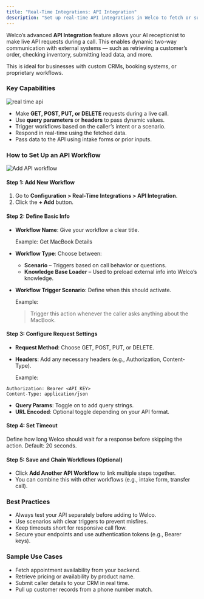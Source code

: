 ```yaml
---
title: "Real-Time Integrations: API Integration"
description: "Set up real-time API integrations in Welco to fetch or submit data during calls. Supports headers, query params, and all HTTP methods for dynamic workflows."
---
```


Welco’s advanced **API Integration** feature allows your AI receptionist to make live API requests during a call. This enables dynamic two-way communication with external systems — such as retrieving a customer’s order, checking inventory, submitting lead data, and more.

This is ideal for businesses with custom CRMs, booking systems, or proprietary workflows.

### **Key Capabilities**

![real time api](/images/Screenshot2025-05-24at2.45.46PM.png)

- Make **GET, POST, PUT, or DELETE** requests during a live call.
- Use **query parameters** or **headers** to pass dynamic values.
- Trigger workflows based on the caller’s intent or a scenario.
- Respond in real-time using the fetched data.
- Pass data to the API using intake forms or prior inputs.

### **How to Set Up an API Workflow**

![Add API workflow](/images/Screenshot2025-05-24at2.45.56PM.png)

#### **Step 1: Add New Workflow**

1. Go to **Configuration \> Real-Time Integrations \> API Integration**.
2. Click the **\+ Add** button.

#### **Step 2: Define Basic Info**

- **Workflow Name**: Give your workflow a clear title.

  Example: Get MacBook Details
- **Workflow Type**: Choose between:
  - **Scenario** – Triggers based on call behavior or questions.
  - **Knowledge Base Loader** – Used to preload external info into Welco’s knowledge.
- **Workflow Trigger Scenario**: Define when this should activate.

  Example:

  > Trigger this action whenever the caller asks anything about the MacBook.

#### **Step 3: Configure Request Settings**

- **Request Method**: Choose GET, POST, PUT, or DELETE.
- **Headers**: Add any necessary headers (e.g., Authorization, Content-Type).

  Example:

```
Authorization: Bearer <API_KEY>
Content-Type: application/json
```

- **Query Params**: Toggle on to add query strings.
- **URL Encoded**: Optional toggle depending on your API format.

#### **Step 4: Set Timeout**

Define how long Welco should wait for a response before skipping the action. Default: 20 seconds.

#### **Step 5: Save and Chain Workflows (Optional)**

- Click **Add Another API Workflow** to link multiple steps together.
- You can combine this with other workflows (e.g., intake form, transfer call).

### **Best Practices**

- Always test your API separately before adding to Welco.
- Use scenarios with clear triggers to prevent misfires.
- Keep timeouts short for responsive call flow.
- Secure your endpoints and use authentication tokens (e.g., Bearer keys).

### **Sample Use Cases**

- Fetch appointment availability from your backend.
- Retrieve pricing or availability by product name.
- Submit caller details to your CRM in real time.
- Pull up customer records from a phone number match.